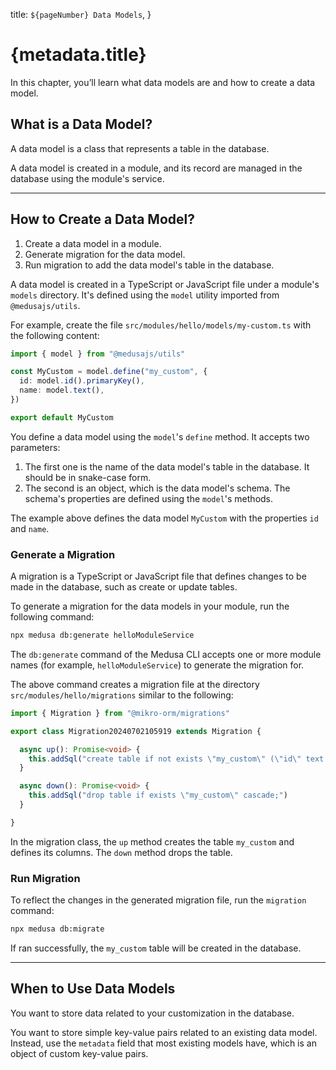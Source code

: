  title: `${pageNumber} Data Models`,
}

# {metadata.title}

In this chapter, you’ll learn what data models are and how to create a data model.

## What is a Data Model?

A data model is a class that represents a table in the database.

A data model is created in a module, and its record are managed in the database using the module's service.

---

## How to Create a Data Model?

<Note title="Steps Summary">

1. Create a data model in a module.
2. Generate migration for the data model.
4. Run migration to add the data model's table in the database.

</Note>

A data model is created in a TypeScript or JavaScript file under a module's `models` directory. It's defined using the `model` utility imported from `@medusajs/utils`.

For example, create the file `src/modules/hello/models/my-custom.ts` with the following content:

```ts title="src/modules/hello/models/my-custom.ts"
import { model } from "@medusajs/utils"

const MyCustom = model.define("my_custom", {
  id: model.id().primaryKey(),
  name: model.text(),
})

export default MyCustom
```

You define a data model using the `model`'s `define` method. It accepts two parameters:

1. The first one is the name of the data model's table in the database. It should be in snake-case form.
2. The second is an object, which is the data model's schema. The schema's properties are defined using the `model`'s methods.

The example above defines the data model `MyCustom` with the properties `id` and `name`. 

### Generate a Migration

A migration is a TypeScript or JavaScript file that defines changes to be made in the database, such as create or update tables.

To generate a migration for the data models in your module, run the following command:

```bash
npx medusa db:generate helloModuleService
```

The `db:generate` command of the Medusa CLI accepts one or more module names (for example, `helloModuleService`) to generate the migration for.

The above command creates a migration file at the directory `src/modules/hello/migrations` similar to the following:

```ts
import { Migration } from "@mikro-orm/migrations"

export class Migration20240702105919 extends Migration {

  async up(): Promise<void> {
    this.addSql("create table if not exists \"my_custom\" (\"id\" text not null, \"name\" text not null, \"created_at\" timestamptz not null default now(), \"updated_at\" timestamptz not null default now(), \"deleted_at\" timestamptz null, constraint \"my_custom_pkey\" primary key (\"id\"));")
  }

  async down(): Promise<void> {
    this.addSql("drop table if exists \"my_custom\" cascade;")
  }

}
```

In the migration class, the `up` method creates the table `my_custom` and defines its columns. The `down` method drops the table.

### Run Migration

To reflect the changes in the generated migration file, run the `migration` command:

```bash
npx medusa db:migrate
```

If ran successfully, the `my_custom` table will be created in the database.

---

## When to Use Data Models

<Note title="Use data models when" type="success">

You want to store data related to your customization in the database.

</Note>

<Note title="Don't use data models if" type="error">

You want to store simple key-value pairs related to an existing data model. Instead, use the `metadata` field that most existing models have, which is an object of custom key-value pairs.

</Note>
